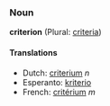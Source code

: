 ===Noun===
'''criterion''' (Plural: [[criteria]])

====Translations====
*Dutch: [[criterium]] ''n''
*Esperanto: [[kriterio]]
*French: [[critérium]] ''m''